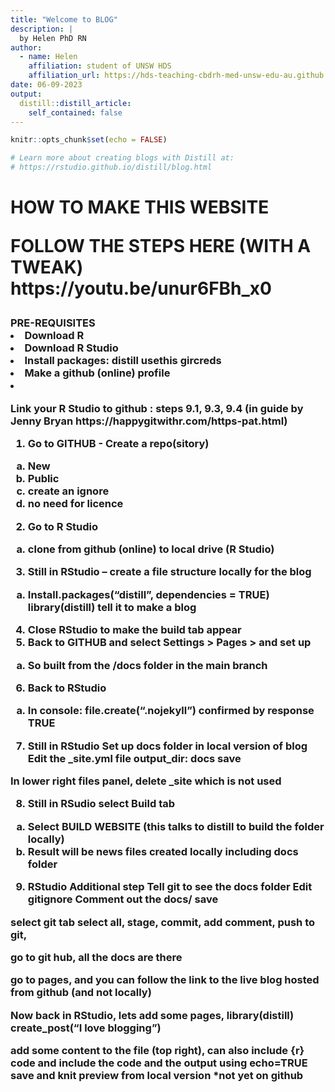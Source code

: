 ```yaml
---
title: "Welcome to BLOG"
description: |
  by Helen PhD RN
author:
  - name: Helen 
    affiliation: student of UNSW HDS
    affiliation_url: https://hds-teaching-cbdrh-med-unsw-edu-au.github.io/hdat9800/
date: 06-09-2023
output:
  distill::distill_article:
    self_contained: false
---
```


```r
knitr::opts_chunk$set(echo = FALSE)

# Learn more about creating blogs with Distill at:
# https://rstudio.github.io/distill/blog.html

```

<H1> HOW TO MAKE THIS WEBSITE

<P>FOLLOW THE STEPS HERE (WITH A TWEAK)
https://youtu.be/unur6FBh_x0

<H3>PRE-REQUISITES
<li>Download R
<li>Download R Studio
<li>Install packages: 
distill
usethis
gircreds
<li> Make a github (online) profile
<li> Link your R Studio to github : steps 9.1, 9.3, 9.4 (in guide by Jenny Bryan https://happygitwithr.com/https-pat.html) 



1. Go to GITHUB - Create a repo(sitory)
a. New
b. Public
c. create an ignore
d. no need for licence

2.	Go to R Studio 
a.	clone from github (online) to local drive (R Studio)
3.	Still in RStudio – create a file structure locally for the blog
a.	Install.packages(“distill”, dependencies = TRUE)
library(distill)
tell it to make a blog
4.	Close RStudio to make the build tab appear
5.	Back to GITHUB and select Settings > Pages > and set up 
a.	So built from the /docs folder in the main branch
6.	Back to RStudio
a.	In console:
file.create(“.nojekyll”)
confirmed by response TRUE
7.	Still in RStudio
Set up docs folder in local version of blog
Edit the _site.yml file
output_dir: docs
save

In lower right files panel, delete _site which is not used

8.	Still in RSudio select Build tab 
a.	Select BUILD WEBSITE (this talks to distill to build the folder locally)
b.	Result will be news files created locally including docs folder

9.	RStudio
Additional step
Tell git to see the docs folder
Edit gitignore
Comment out the docs/
save

select git tab
select all, stage, commit, add comment, push to git,

go to git hub, all the docs are there

go to pages, and you can follow the link to the live blog hosted from github (and not locally)

Now back in RStudio, lets add some pages,
library(distill)
create_post("I love blogging")

add some content to the file (top right), can also include {r} code and include the code and the output using echo=TRUE
save and knit
preview from local version *not yet on github







